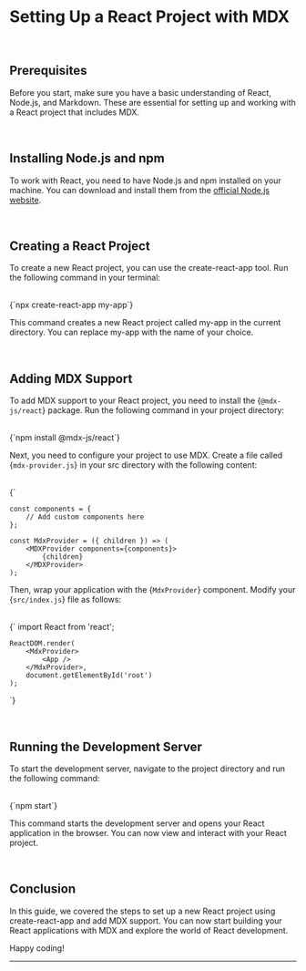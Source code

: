 
<h1 className='titleMdx'>Setting Up a React Project with MDX</h1>

<br/>

## <span id='prerequisites'>Prerequisites</span>

Before you start, make sure you have a basic understanding of React, Node.js, and Markdown. These are essential for setting up and working with a React project that includes MDX.

<br/>

## <span id='installing-nodejs-and-npm'>Installing Node.js and npm</span>

To work with React, you need to have Node.js and npm installed on your machine. You can download and install them from the [official Node.js website](https://nodejs.org/).

<br/>

## <span id='creating-a-react-project'> Creating a React Project </span>

To create a new React project, you can use the <span className='highlight'>create-react-app</span> tool. Run the following command in your terminal:

<br/>

<CopyableCode language="bash">
    {`npx create-react-app my-app`}
</CopyableCode>

This command creates a new React project called <span className='highlight'>my-app</span> in the current directory. You can replace <span className='highlight'>my-app</span> with the name of your choice.

<br/>

## <span id='adding-mdx-support'> Adding MDX Support </span>

To add MDX support to your React project, you need to install the <span className='highlight'>{`@mdx-js/react`}</span> package. Run the following command in your project directory:

<br/>

<CopyableCode language="bash">
    {`npm install @mdx-js/react`}
</CopyableCode>

Next, you need to configure your project to use MDX. Create a file called <span className='highlight'>{`mdx-provider.js`}</span> in your <span className='highlight'>src</span> directory with the following content:

<br/>

<CopyableCode language="jsx">
{`

    const components = {
        // Add custom components here
    };

    const MdxProvider = ({ children }) => (
        <MDXProvider components={components}>
            {children}
        </MDXProvider>
    );

</CopyableCode>

Then, wrap your application with the <span className='highlight'>{`MdxProvider`}</span> component. Modify your <span className='highlight'>{`src/index.js`}</span> file as follows:

<br/>

<CopyableCode language="jsx">
{`  import React from 'react';

    ReactDOM.render(
        <MdxProvider>
            <App />
        </MdxProvider>,
        document.getElementById('root')
    );
`}
</CopyableCode>

<br/>

## <span id='running-the-development-server'>Running the Development Server </span>

To start the development server, navigate to the project directory and run the following command:

<br/>

<CopyableCode language="bash">
    {`npm start`}
</CopyableCode>

This command starts the development server and opens your React application in the browser. You can now view and interact with your React project.

<br/>

## Conclusion

In this guide, we covered the steps to set up a new React project using <span className='highlight'>create-react-app</span> and add MDX support. You can now start building your React applications with MDX and explore the world of React development.

Happy coding!
<br/>
<hr/>
<br/>
